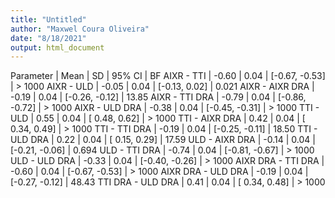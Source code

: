 ```yaml
---
title: "Untitled"
author: "Maxwel Coura Oliveira"
date: "8/18/2021"
output: html_document
---
```


Parameter          |  Mean |   SD |         95% CI |     BF
AIXR  - TTI        | -0.60 | 0.04 | [-0.67, -0.53] | > 1000
AIXR  - ULD        | -0.05 | 0.04 | [-0.13,  0.02] |  0.021
AIXR  - AIXR DRA   | -0.19 | 0.04 | [-0.26, -0.12] |  13.85
AIXR  - TTI DRA    | -0.79 | 0.04 | [-0.86, -0.72] | > 1000
AIXR  - ULD DRA    | -0.38 | 0.04 | [-0.45, -0.31] | > 1000
TTI  - ULD         |  0.55 | 0.04 | [ 0.48,  0.62] | > 1000
TTI  - AIXR DRA    |  0.42 | 0.04 | [ 0.34,  0.49] | > 1000
TTI  - TTI DRA     | -0.19 | 0.04 | [-0.25, -0.11] |  18.50
TTI  - ULD DRA     |  0.22 | 0.04 | [ 0.15,  0.29] |  17.59
ULD  - AIXR DRA    | -0.14 | 0.04 | [-0.21, -0.06] |  0.694
ULD  - TTI DRA     | -0.74 | 0.04 | [-0.81, -0.67] | > 1000
ULD  - ULD DRA     | -0.33 | 0.04 | [-0.40, -0.26] | > 1000
AIXR DRA - TTI DRA | -0.60 | 0.04 | [-0.67, -0.53] | > 1000
AIXR DRA - ULD DRA | -0.19 | 0.04 | [-0.27, -0.12] |  48.43
TTI DRA - ULD DRA  |  0.41 | 0.04 | [ 0.34,  0.48] | > 1000